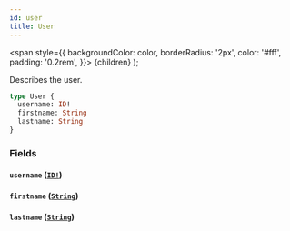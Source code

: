 ```yaml
---
id: user
title: User
---
```


<span
style={{
      backgroundColor: color,
      borderRadius: '2px',
      color: '#fff',
      padding: '0.2rem',
    }}>
{children}
</span>
);

Describes the user.

```graphql
type User {
  username: ID!
  firstname: String
  lastname: String
}
```

### Fields

#### `username` ([`ID!`](../../../../../../../docs/apis-tools/tasklist-api/scalars/id.mdx))

#### `firstname` ([`String`](../../../../../../../docs/apis-tools/tasklist-api/scalars/string.mdx))

#### `lastname` ([`String`](../../../../../../../docs/apis-tools/tasklist-api/scalars/string.mdx))
